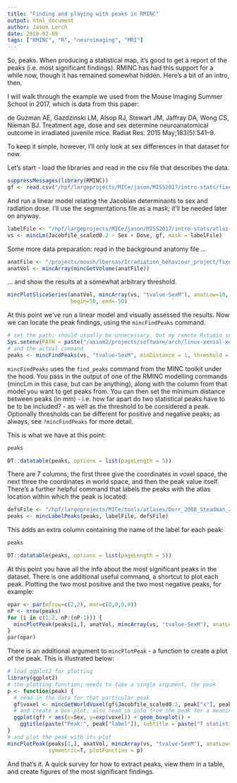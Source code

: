 ```yaml
---
title: "Finding and playing with peaks in RMINC"
output: html_document
author: Jason Lerch
date: 2018-02-09
tags: ["RMINC", "R", "neuroimaging", "MRI"]
---
```


So, peaks. When producing a statistical map, it's good to get a report of the peaks (i.e. most significant findings). RMINC has had this support for a while now, though it has remained somewhat hidden. Here's a bit of an intro, then.

I will walk through the example we used from the Mouse Imaging Summer School in 2017, which is data from this paper:

de Guzman AE, Gazdzinski LM, Alsop RJ, Stewart JM, Jaffray DA, Wong CS, Nieman BJ. Treatment age, dose and sex determine neuroanatomical outcome in irradiated juvenile mice. Radiat Res. 2015 May;183(5):541–9.

To keep it simple, however, I'll only look at sex differences in that dataset for now.

Let's start - load the libraries and read in the csv file that describes the data.

```r
suppressMessages(library(RMINC))
gf <- read.csv("/hpf/largeprojects/MICe/jason/MISS2017/intro-stats/fixed_datatable_IRdose.csv")
```

And run a linear model relating the Jacobian determinants to sex and radiation dose. I'll use the segmentations file as a mask; it'll be needed later on anyway.

```r
labelFile <- "/hpf/largeprojects/MICe/jason/MISS2017/intro-stats/atlas-registration/pipeline-18-08-2017-at-07-08-48_processed/nlin-3/voted.mnc"
vs <- mincLm(Jacobfile_scaled0.2 ~ Sex + Dose, gf, mask = labelFile)
```

Some more data preparation: read in the background anatomy file ...

```r
anatFile <- "/projects/moush/lbernas/Irradiation_behaviour_project/fixed_build_masked_23mar13_nlin/nlin-3.mnc"
anatVol <- mincArray(mincGetVolume(anatFile))
```

... and show the results at a somewhat arbitrary threshold.

```r
mincPlotSliceSeries(anatVol, mincArray(vs, "tvalue-SexM"), anatLow=10, anatHigh=15, low=2, high=6, symmetric = T,
                    begin=50, end=-50)
```


At this point we've run a linear model and visually assessed the results. Now we can locate the peak findings, using the `mincFindPeaks` command.

```r
# set the path; should usually be unnecessary, but my remote Rstudio setup appears to not load the correct environment variables 
Sys.setenv(PATH = paste("/axiom2/projects/software/arch/linux-xenial-xerus/minc-toolkit/1.9.15/bin", Sys.getenv("PATH"), sep=":"))
# and the actual command
peaks <- mincFindPeaks(vs, "tvalue-SexM", minDistance = 1, threshold = 4)
```

`mincFindPeaks` uses the `find_peaks` command from the MINC toolkit under the hood. You pass in the output of one of the RMINC modelling commands (mincLm in this case, but can be anything), along with the column from that model you want to get peaks from. You can then set the minimum distance between peaks (in mm) - i.e. how far apart do two statistical peaks have to be to be included? - as well as the threshold to be considered a peak. Optionally thresholds can be different for positive and negative peaks; as always, see `?mincFindPeaks` for more detail.

This is what we have at this point:

```r
peaks
```
```r
DT::datatable(peaks, options = list(pageLength = 5))
```

There are 7 columns; the first three give the coordinates in voxel space, the next three the coordinates in world space, and then the peak value itself. There's a further helpful command that labels the peaks with the atlas location within which the peak is located:

```r
defsFile <- "/hpf/largeprojects/MICe/tools/atlases/Dorr_2008_Steadman_2013_Ullmann_2013_Richards_2011_Qiu_2016_Egan_2015_40micron/mappings/DSURQE_40micron_R_mapping.csv"
peaks <- mincLabelPeaks(peaks, labelFile, defsFile)
```

This adds an extra column containing the name of the label for each peak:

```r
peaks
```
```r
DT::datatable(peaks, options = list(pageLength = 5))
```

At this point you have all the info about the most significant peaks in the dataset. There is one additional useful command, a shortcut to plot each peak. Plotting the two most positive and the two most negative peaks, for example:

```r
opar <- par(mfrow=c(2,2), mar=c(0,0,0,0))
nP <- nrow(peaks)
for (i in c(1:2, nP:(nP-1))) {
  mincPlotPeak(peaks[i,], anatVol, mincArray(vs, "tvalue-SexM"), anatLow=10, anatHigh=15, low=2, high=6, symmetric=T)
}
par(opar)
```

There is an additional argument to `mincPlotPeak` - a function to create a plot of the peak. This is illustrated below:

```r
# load ggplot2 for plotting
library(ggplot2)
# the plotting function; needs to take a single argument, the peak
p <- function(peak) {
  # read in the data for that particular peak
  gf$voxel <- mincGetWorldVoxel(gf$Jacobfile_scaled0.2, peak["x"], peak["y"], peak["z"])
  # and create a box-plot; also read in info from the peak for a meaningful title
  ggplot(gf) + aes(x=Sex, y=exp(voxel)) + geom_boxplot() + 
    ggtitle(paste("Peak:", peak["label"]), subtitle = paste("T statistic:", peak["value"]))
}
# and plot the peak with its plot
mincPlotPeak(peaks[1,], anatVol, mincArray(vs, "tvalue-SexM"), anatLow=10, anatHigh=15, low=2, high=6, 
             symmetric=T, plotFunction = p)
```

And that's it. A quick survey for how to extract peaks, view them in a table, and create figures of the most significant findings.

